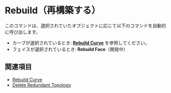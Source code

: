
# Rebuild（再構築する）

<Reference shortcut="" command="Rebuild" button="コマンドバー右"  buttonIcon='button-rebuild'/>

このコマンドは、選択されていたオブジェクトに応じて以下のコマンドを自動的に呼び出します。
  - カーブが選択されているとき: [**Rebuild Curve**](rebuild-curve) を参照してください。
  - フェイスが選択されているとき: **Rebuild Face**（開発中）

## 関連項目
- [Rebuild Curve](rebuild-curve)
- [Delete Redundant Topology](delete-redundant-topology)